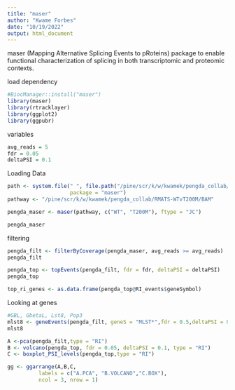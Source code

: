 ```yaml
---
title: "maser"
author: "Kwame Forbes"
date: "10/19/2022"
output: html_document
---
```

 maser (Mapping Alternative Splicing Events to pRoteins) package to enable functional characterization of splicing in both transcriptomic and proteomic contexts. 
 
 
load dependency 
```r
#BiocManager::install("maser")
library(maser)
library(rtracklayer)
library(ggplot2)
library(ggpubr)
```

variables
```r
avg_reads = 5
fdr = 0.05
deltaPSI = 0.1
```


Loading Data
```r
path <- system.file(" ", file.path("/pine/scr/k/w/kwamek/pengda_collab/RMATS-WTvT200M/BAM"),
                    package = "maser")
pathway <- "/pine/scr/k/w/kwamek/pengda_collab/RMATS-WTvT200M/BAM"

pengda_maser <- maser(pathway, c("WT", "T200M"), ftype = "JC")

pengda_maser

```


filtering
```r
pengda_filt <- filterByCoverage(pengda_maser, avg_reads >= avg_reads)
pengda_filt

pengda_top <- topEvents(pengda_filt, fdr = fdr, deltaPSI = deltaPSI)
pengda_top

top_ri_genes <- as.data.frame(pengda_top@RI_events$geneSymbol)

```


Looking at genes
```r
#GBL, GbetaL, Lst8, Pop3
mlst8 <- geneEvents(pengda_filt, geneS = "MLST*",fdr = 0.5,deltaPSI = 0.1)
mlst8 

A <-pca(pengda_filt,type = "RI")
B <- volcano(pengda_top, fdr = 0.05, deltaPSI = 0.1, type = "RI")
C <- boxplot_PSI_levels(pengda_top,type = "RI")

gg <- ggarrange(A,B,C, 
          labels = c("A.PCA", "B.VOLCANO","C.BOX"),
          ncol = 3, nrow = 1)



```











